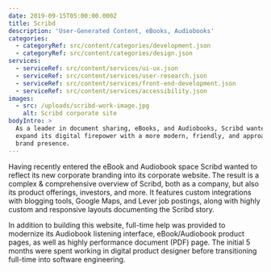 ```yaml
---
date: 2019-09-15T05:00:00.000Z
title: Scribd
description: 'User-Generated Content, eBooks, Audiobooks'
categories:
  - categoryRef: src/content/categories/development.json
  - categoryRef: src/content/categories/design.json
services:
  - serviceRef: src/content/services/ui-ux.json
  - serviceRef: src/content/services/user-research.json
  - serviceRef: src/content/services/front-end-development.json
  - serviceRef: src/content/services/accessibility.json
images:
  - src: /uploads/scribd-work-image.jpg
    alt: Scribd corporate site
bodyIntro: >
  As a leader in document sharing, eBooks, and Audiobooks, Scribd wanted to
  expand its digital firepower with a more modern, friendly, and approachable
  brand presence.
---
```


<CallToAction href="https://web.archive.org/web/20190823043040/https://www.scribd.com/about" label="View Corporate Website (Archive)" />

Having recently entered the eBook and Audiobook space Scribd wanted to reflect its new corporate branding into its corporate website. The result is a complex & comprehensive overview of Scribd, both as a company, but also its product offerings, investors, and more. It features custom integrations with blogging tools, Google Maps, and Lever job postings, along with highly custom and responsive layouts documenting the Scribd story.

In addition to building this website, full-time help was provided to modernize its Audiobook listening interface, eBook/Audiobook product pages, as well as highly performance document (PDF) page. The initial 5 months were spent working in digital product designer before transitioning full-time into software engineering.

